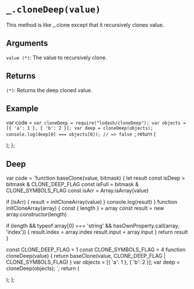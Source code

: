 # `_.cloneDeep(value)`

This method is like _.clone except that it recursively clones value.

## Arguments

`value (*)`: The value to recursively clone.

## Returns

`(*)`: Returns the deep cloned value.

## Example


  var code = `var cloneDeep = require("lodash/cloneDeep");
var objects = [{ 'a': 1 }, { 'b': 2 }];
var deep = cloneDeep(objects);
console.log(deep[0] === objects[0]);
// => false
`;
  return (
    <div>
      <Embed source={code} />
    </div>
  );
};

<Demo />

## Deep

  var code = `function baseClone(value, bitmask) {
  let result
  const isDeep = bitmask & CLONE_DEEP_FLAG
  const isFull = bitmask & CLONE_SYMBOLS_FLAG
  const isArr = Array.isArray(value)

  if (isArr) {
    result = initCloneArray(value)
  }
  console.log(result)
}
function initCloneArray(array) {
  const { length } = array
  const result = new array.constructor(length)

  if (length && typeof array[0] === 'string' && hasOwnProperty.call(array, 'index')) {
    result.index = array.index
    result.input = array.input
  }
  return result
}

const CLONE_DEEP_FLAG = 1
const CLONE_SYMBOLS_FLAG = 4
function cloneDeep(value) {
  return baseClone(value, CLONE_DEEP_FLAG | CLONE_SYMBOLS_FLAG)
}
var objects = [{ 'a': 1 }, { 'b': 2 }];
var deep = cloneDeep(objects);
`;
  return (
    <div>
      <Embed source={code} />
    </div>
  );
};

<DeepDemo />
